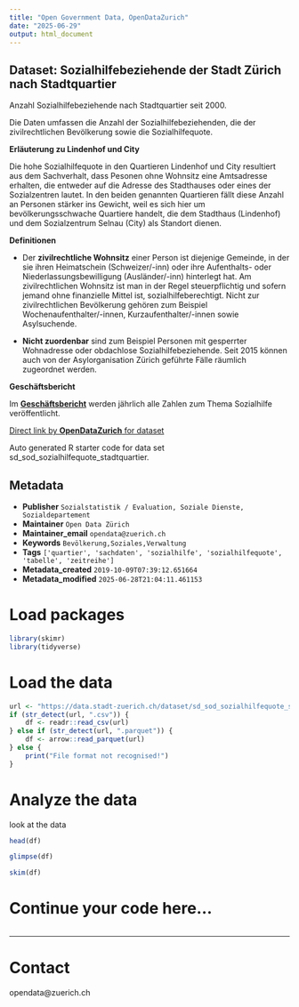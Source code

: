 ```yaml
---
title: "Open Government Data, OpenDataZurich"
date: "2025-06-29"
output: html_document
---
```


## Dataset: Sozialhilfebeziehende der Stadt Zürich nach Stadtquartier

Anzahl Sozialhilfebeziehende nach Stadtquartier seit 2000. 

Die Daten umfassen die Anzahl der Sozialhilfebeziehenden, die der zivilrechtlichen Bevölkerung sowie die Sozialhilfequote.

**Erläuterung zu Lindenhof und City**


Die hohe Sozialhilfequote in den Quartieren Lindenhof und City resultiert aus dem Sachverhalt, dass Pesonen ohne Wohnsitz eine Amtsadresse erhalten, die entweder auf die Adresse des Stadthauses oder eines der Sozialzentren lautet. In den beiden genannten Quartieren fällt diese Anzahl an Personen stärker ins Gewicht, weil es sich hier um bevölkerungsschwache Quartiere handelt, die dem Stadthaus (Lindenhof) und dem Sozialzentrum Selnau (City) als Standort dienen.


[]()

**Definitionen**


- Der **zivilrechtliche Wohnsitz** einer Person ist diejenige Gemeinde, in der sie ihren Heimatschein (Schweizer/-inn) oder ihre Aufenthalts- oder Niederlassungsbewilligung (Ausländer/-inn) hinterlegt hat. Am zivilrechtlichen Wohnsitz ist man in der Regel steuerpflichtig und sofern jemand ohne finanzielle Mittel ist, sozialhilfeberechtigt. Nicht zur zivilrechtlichen Bevölkerung gehören zum Beispiel Wochenaufenthalter/-innen, Kurzaufenthalter/-innen sowie Asylsuchende.

- **Nicht zuordenbar** sind zum Beispiel Personen mit gesperrter Wohnadresse oder obdachlose Sozialhilfebeziehende. Seit 2015 können auch von der Asylorganisation Zürich geführte Fälle räumlich zugeordnet werden.


[]()

**Geschäftsbericht**


Im [**Geschäftsbericht**](https://www.stadt-zuerich.ch/geschaeftsbericht) werden jährlich alle Zahlen zum Thema Sozialhilfe veröffentlicht.


[]()



[Direct link by **OpenDataZurich** for dataset](https://data.stadt-zuerich.ch/dataset/sd_sod_sozialhilfequote_stadtquartier)

Auto generated R starter code for data set sd_sod_sozialhilfequote_stadtquartier.

## Metadata

- **Publisher** `Sozialstatistik / Evaluation, Soziale Dienste, Sozialdepartement`
- **Maintainer** `Open Data Zürich`
- **Maintainer_email** `opendata@zuerich.ch`
- **Keywords** `Bevölk­erung,Soziales,Ver­walt­ung`
- **Tags** `['quartier', 'sachdaten', 'sozialhilfe', 'sozialhilfequote', 'tabelle', 'zeitreihe']`
- **Metadata_created** `2019-10-09T07:39:12.651664`
- **Metadata_modified** `2025-06-28T21:04:11.461153`


# Load packages

```r
library(skimr)
library(tidyverse)
```

# Load the data

```r
url <- "https://data.stadt-zuerich.ch/dataset/sd_sod_sozialhilfequote_stadtquartier/download/sd_sod_sozialhilfequote_stadtquartier.csv"
if (str_detect(url, ".csv")) {
    df <- readr::read_csv(url)
} else if (str_detect(url, ".parquet")) {
    df <- arrow::read_parquet(url)
} else {
    print("File format not recognised!")
}
```

# Analyze the data

look at the data
```r
head(df)
```

```r
glimpse(df)
```

```r
skim(df)
```

# Continue your code here...

```r

```

------------------------------------------------------------------------

# Contact

opendata@zuerich.ch
